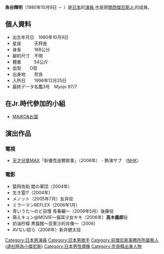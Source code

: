 {{japanese|japanese=魚谷輝明|kana=うおたに てるあき|romaji=Uotani Teruaki}}

'''魚谷輝明'''（1980年10月9日 － ）是[[日本|日本]]的[[演員|演員]],也是原[[傑尼斯Jr.|關西傑尼斯Jr.]]的成員。

==個人資料==
*出生年月日　1980年10月9日
*星座　　　天秤座
*身長　　　168公分
*腳的尺寸　不明
*體重　　　54公斤
*血型　　O型
*出身地　　奈良
*入所日　　1996年12月25日
*最終データ名鑑3号　Myojo 97/7

==在Jr.時代參加的小組==
*[[MAIKO&お国|MAIKO&お国]]

== 演出作品 ==
=== 電視 ===
*[[天才兒童MAX|天才兒童MAX]]「新優克迪爾故事」（2006年） - 飾演サブ （[[NHK|NHK]]）
===電影===
* 猿飛佐助 闇の軍団（2004年）
* 生き霊!?（2004年）
* メノット（2005年7月）友井役
* ミラーマンREFLEX（2006年1月）
* 青いうた～のど自慢 青春編～（2006年5月）後藤役
* 萌えキュン@MOVIE〜猫耳少女キキ（2006年）'''高木義郎'''役
* 奶油柠檬 黒猫館～亚里沙的肖像～（2006）
* AVない奴ら（2008年）新井健太役
{{DEFAULTSORT:Uotani Teruaki}}

[[Category:日本男演員|Category:日本男演員]]
[[Category:日本男歌手|Category:日本男歌手]]
[[Category:前傑尼斯事務所所屬藝人_(退社時為小傑尼斯)|Category:前傑尼斯事務所所屬藝人 (退社時為小傑尼斯)]]
[[Category:日本男性偶像|Category:日本男性偶像]]
[[Category:奈良縣出身人物|Category:奈良縣出身人物]]